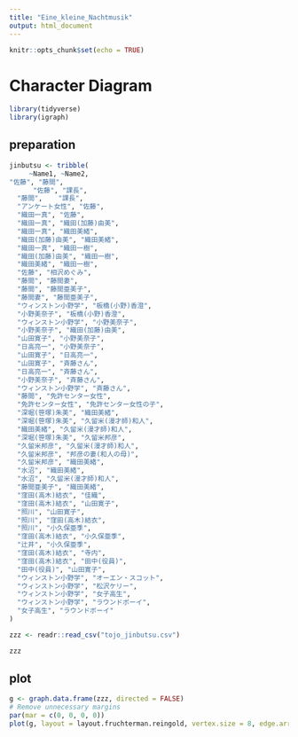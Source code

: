 ```yaml
---
title: "Eine_kleine_Nachtmusik"
output: html_document
---
```


```r
knitr::opts_chunk$set(echo = TRUE)
```

# Character Diagram


```r
library(tidyverse)
library(igraph)
```

## preparation


```r
jinbutsu <- tribble(
     ~Name1, ~Name2,
"佐藤", "藤間",
      "佐藤", "課長",
  "藤間",    "課長",
  "アンケート女性", "佐藤",
  "織田一真", "佐藤",
  "織田一真", "織田(加藤)由美",
  "織田一真", "織田美緒",
  "織田(加藤)由美", "織田美緒",
  "織田一真", "織田一樹",
  "織田(加藤)由美", "織田一樹",
  "織田美緒", "織田一樹",
  "佐藤", "相沢めぐみ",
  "藤間", "藤間妻",
  "藤間", "藤間亜美子",
  "藤間妻", "藤間亜美子",
  "ウィンストン小野学", "板橋(小野)香澄",
  "小野美奈子", "板橋(小野)香澄",
  "ウィンストン小野学", "小野美奈子",
  "小野美奈子", "織田(加藤)由美",
  "山田寛子", "小野美奈子",
  "日高亮一", "小野美奈子",
  "山田寛子", "日高亮一",
  "山田寛子", "斉藤さん",
  "日高亮一", "斉藤さん",
  "小野美奈子", "斉藤さん",
  "ウィンストン小野学", "斉藤さん",
  "藤間", "免許センター女性",
  "免許センター女性", "免許センター女性の子",
  "深堀(笹塚)朱美", "織田美緒",
  "深堀(笹塚)朱美", "久留米(漫才師)和人",
  "織田美緒", "久留米(漫才師)和人",
  "深堀(笹塚)朱美", "久留米邦彦",
  "久留米邦彦", "久留米(漫才師)和人",
  "久留米邦彦", "邦彦の妻(和人の母)",
  "久留米邦彦", "織田美緒",
  "水沼", "織田美緒",
  "水沼", "久留米(漫才師)和人",
  "藤間亜美子", "織田美緒",
  "窪田(高木)結衣", "佳織",
  "窪田(高木)結衣", "山田寛子",
  "照川", "山田寛子",
  "照川", "窪田(高木)結衣",
  "照川", "小久保亜季",
  "窪田(高木)結衣", "小久保亜季",
  "辻井", "小久保亜季",
  "窪田(高木)結衣", "寺内",
  "窪田(高木)結衣", "田中(役員)",
  "田中(役員)", "山田寛子",
  "ウィンストン小野学", "オーエン・スコット",
  "ウィンストン小野学", "松沢ケリー",
  "ウィンストン小野学", "女子高生",
  "ウィンストン小野学", "ラウンドボーイ",
  "女子高生", "ラウンドボーイ"
)
```

```r
zzz <- readr::read_csv("tojo_jinbutsu.csv")
```

```r
zzz
```

## plot

```r
g <- graph.data.frame(zzz, directed = FALSE)
# Remove unnecessary margins
par(mar = c(0, 0, 0, 0))
plot(g, layout = layout.fruchterman.reingold, vertex.size = 8, edge.arrow.size = 0.5)
```

